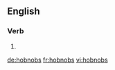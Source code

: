 {{also|hob-nobs}}
==English==

===Verb===
{{head|en|verb form}}

# {{en-third-person singular of|hobnob}}

[[de:hobnobs]]
[[fr:hobnobs]]
[[vi:hobnobs]]